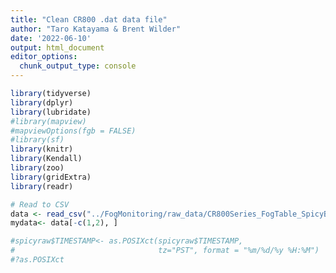 ```yaml
---
title: "Clean CR800 .dat data file"
author: "Taro Katayama & Brent Wilder"
date: '2022-06-10'
output: html_document
editor_options: 
  chunk_output_type: console
---
```


```r
library(tidyverse)
library(dplyr)
library(lubridate)
#library(mapview)
#mapviewOptions(fgb = FALSE)
#library(sf)
library(knitr)
library(Kendall)
library(zoo)
library(gridExtra)
library(readr)
```

```r

# Read to CSV 
data <- read_csv("../FogMonitoring/raw_data/CR800Series_FogTable_SpicyBunker.dat", skip = 1)
mydata<- data[-c(1,2), ]

#spicyraw$TIMESTAMP<- as.POSIXct(spicyraw$TIMESTAMP, 
#                                tz="PST", format = "%m/%d/%y %H:%M")
#?as.POSIXct
```

